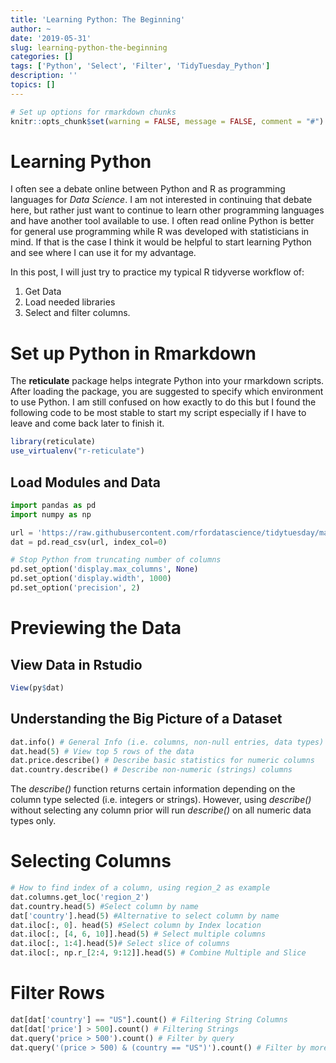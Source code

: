 ```yaml
---
title: 'Learning Python: The Beginning'
author: ~
date: '2019-05-31'
slug: learning-python-the-beginning
categories: []
tags: ['Python', 'Select', 'Filter', 'TidyTuesday_Python']
description: ''
topics: []
---
```


```r
# Set up options for rmarkdown chunks
knitr::opts_chunk$set(warning = FALSE, message = FALSE, comment = "#")
```

# Learning Python

I often see a debate online between Python and R as programming languages for *Data Science*. I am not interested in continuing that debate here, but rather just want to continue to learn other programming languages and have another tool available to use. I often read online Python is better for general use programming while R was developed with statisticians in mind. If that is the case I think it would be helpful to start learning Python and see where I can use it for my advantage.

In this post, I will just try to practice my typical R tidyverse workflow of:

1. Get Data
2. Load needed libraries
3. Select and filter columns. 

# Set up Python in Rmarkdown

The **reticulate** package helps integrate Python into your rmarkdown scripts. After loading the package, you are suggested to specify which environment to use Python. I am still confused on how exactly to do this but I found the following code to be most stable to start my script especially if I have to leave and come back later to finish it. 

```r
library(reticulate)
use_virtualenv("r-reticulate")
```

## Load Modules and Data
```python
import pandas as pd
import numpy as np

url = 'https://raw.githubusercontent.com/rfordatascience/tidytuesday/master/data/2019/2019-05-28/winemag-data-130k-v2.csv'
dat = pd.read_csv(url, index_col=0)
```

```python
# Stop Python from truncating number of columns
pd.set_option('display.max_columns', None)
pd.set_option('display.width', 1000)
pd.set_option('precision', 2)
```

# Previewing the Data

## View Data in Rstudio
```r
View(py$dat)
```

## Understanding the Big Picture of a Dataset

```python
dat.info() # General Info (i.e. columns, non-null entries, data types)
dat.head(5) # View top 5 rows of the data
dat.price.describe() # Describe basic statistics for numeric columns
dat.country.describe() # Describe non-numeric (strings) columns 
```

The *describe()* function returns certain information depending on the column type selected (i.e. integers or strings). However, using *describe()* without selecting any column prior will run *describe()* on all numeric data types only.

# Selecting Columns 
```python
# How to find index of a column, using region_2 as example
dat.columns.get_loc('region_2')
dat.country.head(5) #Select column by name
dat['country'].head(5) #Alternative to select column by name
dat.iloc[:, 0]. head(5) #Select column by Index location
dat.iloc[:, [4, 6, 10]].head(5) # Select multiple columns
dat.iloc[:, 1:4].head(5)# Select slice of columns
dat.iloc[:, np.r_[2:4, 9:12]].head(5) # Combine Multiple and Slice
```

# Filter Rows
```python
dat[dat['country'] == "US"].count() # Filtering String Columns
dat[dat['price'] > 500].count() # Filtering Strings
dat.query('price > 500').count() # Filter by query
dat.query('(price > 500) & (country == "US")').count() # Filter by more than 1 query
```